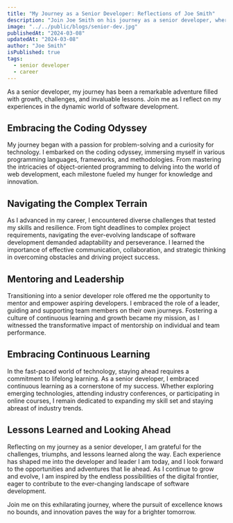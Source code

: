 ```yaml
---
title: "My Journey as a Senior Developer: Reflections of Joe Smith"
description: "Join Joe Smith on his journey as a senior developer, where he shares insights, challenges, and lessons learned along the way."
image: "../../public/blogs/senior-dev.jpg"
publishedAt: "2024-03-08"
updatedAt: "2024-03-08"
author: "Joe Smith"
isPublished: true
tags:
  - senior developer
  - career
---
```


As a senior developer, my journey has been a remarkable adventure filled with growth, challenges, and invaluable lessons. Join me as I reflect on my experiences in the dynamic world of software development.

## Embracing the Coding Odyssey

My journey began with a passion for problem-solving and a curiosity for technology. I embarked on the coding odyssey, immersing myself in various programming languages, frameworks, and methodologies. From mastering the intricacies of object-oriented programming to delving into the world of web development, each milestone fueled my hunger for knowledge and innovation.

## Navigating the Complex Terrain

As I advanced in my career, I encountered diverse challenges that tested my skills and resilience. From tight deadlines to complex project requirements, navigating the ever-evolving landscape of software development demanded adaptability and perseverance. I learned the importance of effective communication, collaboration, and strategic thinking in overcoming obstacles and driving project success.

## Mentoring and Leadership

Transitioning into a senior developer role offered me the opportunity to mentor and empower aspiring developers. I embraced the role of a leader, guiding and supporting team members on their own journeys. Fostering a culture of continuous learning and growth became my mission, as I witnessed the transformative impact of mentorship on individual and team performance.

## Embracing Continuous Learning

In the fast-paced world of technology, staying ahead requires a commitment to lifelong learning. As a senior developer, I embraced continuous learning as a cornerstone of my success. Whether exploring emerging technologies, attending industry conferences, or participating in online courses, I remain dedicated to expanding my skill set and staying abreast of industry trends.

## Lessons Learned and Looking Ahead

Reflecting on my journey as a senior developer, I am grateful for the challenges, triumphs, and lessons learned along the way. Each experience has shaped me into the developer and leader I am today, and I look forward to the opportunities and adventures that lie ahead. As I continue to grow and evolve, I am inspired by the endless possibilities of the digital frontier, eager to contribute to the ever-changing landscape of software development.

Join me on this exhilarating journey, where the pursuit of excellence knows no bounds, and innovation paves the way for a brighter tomorrow.
